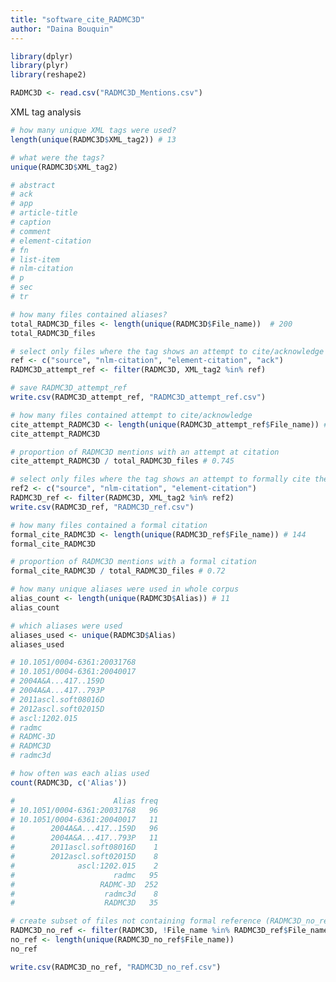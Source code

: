 ```yaml
---
title: "software_cite_RADMC3D"
author: "Daina Bouquin"
---
```


```r
library(dplyr)
library(plyr)
library(reshape2)

RADMC3D <- read.csv("RADMC3D_Mentions.csv")
```

XML tag analysis
```r
# how many unique XML tags were used?
length(unique(RADMC3D$XML_tag2)) # 13

# what were the tags?
unique(RADMC3D$XML_tag2)

# abstract 
# ack 
# app 
# article-title 
# caption 
# comment 
# element-citation 
# fn 
# list-item 
# nlm-citation 
# p 
# sec 
# tr

# how many files contained aliases?
total_RADMC3D_files <- length(unique(RADMC3D$File_name))  # 200
total_RADMC3D_files

# select only files where the tag shows an attempt to cite/acknowledge (RADMC3D_attempt_ref)
ref <- c("source", "nlm-citation", "element-citation", "ack")
RADMC3D_attempt_ref <- filter(RADMC3D, XML_tag2 %in% ref)

# save RADMC3D_attempt_ref
write.csv(RADMC3D_attempt_ref, "RADMC3D_attempt_ref.csv")

# how many files contained attempt to cite/acknowledge
cite_attempt_RADMC3D <- length(unique(RADMC3D_attempt_ref$File_name)) # 149
cite_attempt_RADMC3D

# proportion of RADMC3D mentions with an attempt at citation
cite_attempt_RADMC3D / total_RADMC3D_files # 0.745

# select only files where the tag shows an attempt to formally cite the software (RADMC3D_ref)
ref2 <- c("source", "nlm-citation", "element-citation")
RADMC3D_ref <- filter(RADMC3D, XML_tag2 %in% ref2)
write.csv(RADMC3D_ref, "RADMC3D_ref.csv")

# how many files contained a formal citation
formal_cite_RADMC3D <- length(unique(RADMC3D_ref$File_name)) # 144
formal_cite_RADMC3D

# proportion of RADMC3D mentions with a formal citation
formal_cite_RADMC3D / total_RADMC3D_files # 0.72

# how many unique aliases were used in whole corpus
alias_count <- length(unique(RADMC3D$Alias)) # 11
alias_count

# which aliases were used
aliases_used <- unique(RADMC3D$Alias)
aliases_used

# 10.1051/0004-6361:20031768
# 10.1051/0004-6361:20040017
# 2004A&A...417..159D
# 2004A&A...417..793P
# 2011ascl.soft08016D
# 2012ascl.soft02015D
# ascl:1202.015
# radmc
# RADMC-3D
# RADMC3D
# radmc3d

# how often was each alias used
count(RADMC3D, c('Alias'))

#                      Alias freq
# 10.1051/0004-6361:20031768   96
# 10.1051/0004-6361:20040017   11
#        2004A&A...417..159D   96
#        2004A&A...417..793P   11
#        2011ascl.soft08016D    1
#        2012ascl.soft02015D    8
#              ascl:1202.015    2
#                      radmc   95
#                   RADMC-3D  252
#                    radmc3d    8
#                    RADMC3D   35

# create subset of files not containing formal reference (RADMC3D_no_ref)
RADMC3D_no_ref <- filter(RADMC3D, !File_name %in% RADMC3D_ref$File_name)
no_ref <- length(unique(RADMC3D_no_ref$File_name)) 
no_ref

write.csv(RADMC3D_no_ref, "RADMC3D_no_ref.csv")
```